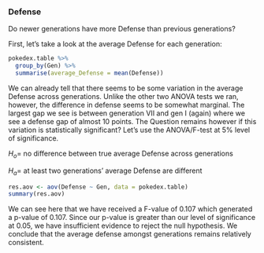 ### Defense

Do newer generations have more Defense than previous generations?

First, let's take a look at the average Defense for each generation:

```r
pokedex.table %>%
  group_by(Gen) %>%
  summarise(average_Defense = mean(Defense))

```

We can already tell that there seems to be some variation in the average Defense across generations. Unlike the other two ANOVA tests we ran, however, the difference in defense seems to be somewhat marginal. The largest gap we see is between generation VII and gen I (again) where we see a defense gap of almost 10 points. The Question remains however if this variation is statistically significant? Let's use the ANOVA/F-test at 5% level of significance.

$H_o =$ no difference between true average Defense across generations

$H_a =$ at least two generations' average Defense are different

```r
res.aov <- aov(Defense ~ Gen, data = pokedex.table)
summary(res.aov)
```

We can see here that we have received a F-value of 0.107 which generated a p-value of 0.107. Since our p-value is greater than our level of significance at 0.05, we have insufficient evidence to reject the null hypothesis. We conclude that the average defense amongst generations remains relatively consistent. 

